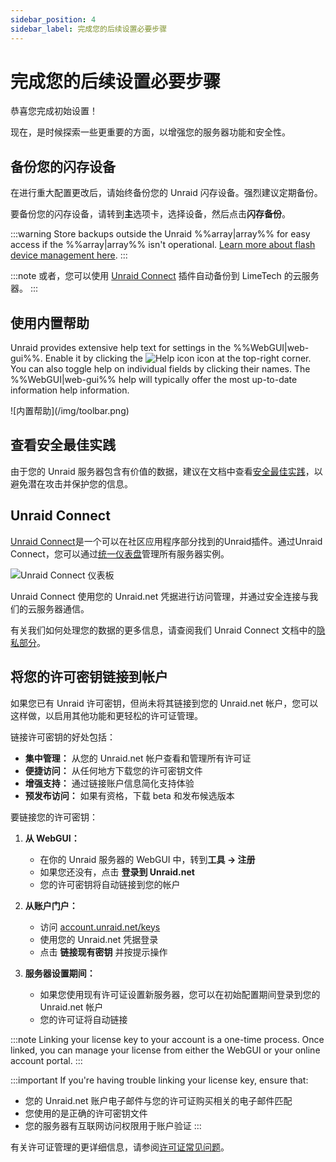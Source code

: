 ```yaml
---
sidebar_position: 4
sidebar_label: 完成您的后续设置必要步骤
---
```


# 完成您的后续设置必要步骤

恭喜您完成初始设置！

现在，是时候探索一些更重要的方面，以增强您的服务器功能和安全性。

## 备份您的闪存设备

在进行重大配置更改后，请始终备份您的 Unraid 闪存设备。强烈建议定期备份。

要备份您的闪存设备，请转到**主**选项卡，选择设备，然后点击**闪存备份**。

:::warning
Store backups outside the Unraid %%array|array%% for easy access if the %%array|array%% isn't operational. [Learn more about flash device management here](../../system-administration/maintain-and-update/changing-the-flash-device.mdx).
:::

:::note
或者，您可以使用 [Unraid Connect](../../../unraid-connect/overview-and-setup.mdx) 插件自动备份到 LimeTech 的云服务器。
:::

## 使用内置帮助

Unraid provides extensive help text for settings in the %%WebGUI|web-gui%%. Enable it by clicking the ![Help icon](/img/helpicon.png) icon at the top-right corner. You can also toggle help on individual fields by clicking their names. The %%WebGUI|web-gui%% help will typically offer the most up-to-date information help information.

<div style={{ margin: 'auto', maxWidth: '500px'}}>
  ![内置帮助](/img/toolbar.png)
</div>

## 查看安全最佳实践

由于您的 Unraid 服务器包含有价值的数据，建议在文档中查看[安全最佳实践](../../system-administration/secure-your-server/security-fundamentals.mdx)，以避免潜在攻击并保护您的信息。

## Unraid Connect

[Unraid Connect](../../../unraid-connect/overview-and-setup.mdx)是一个可以在社区应用程序部分找到的Unraid插件。通过Unraid Connect，您可以通过[统一仪表盘](https://connect.myunraid.net/)管理所有服务器实例。

![Unraid Connect 仪表板](/img/unraidconnectdashboard.png)

Unraid Connect 使用您的 Unraid.net 凭据进行访问管理，并通过安全连接与我们的云服务器通信。

有关我们如何处理您的数据的更多信息，请查阅我们 Unraid Connect 文档中的[隐私部分](../../../unraid-connect/overview-and-setup.mdx#data-collection-and-privacy)。

## 将您的许可密钥链接到帐户

如果您已有 Unraid 许可密钥，但尚未将其链接到您的 Unraid.net 帐户，您可以这样做，以启用其他功能和更轻松的许可证管理。

链接许可密钥的好处包括：

- **集中管理：** 从您的 Unraid.net 帐户查看和管理所有许可证
- **便捷访问：** 从任何地方下载您的许可密钥文件
- **增强支持：** 通过链接账户信息简化支持体验
- **预发布访问：** 如果有资格，下载 beta 和发布候选版本

要链接您的许可密钥：

1. **从 WebGUI：**
   - 在你的 Unraid 服务器的 WebGUI 中，转到**工具 → 注册**
   - 如果您还没有，点击 **登录到 Unraid.net**
   - 您的许可密钥将自动链接到您的帐户

2. **从账户门户：**
   - 访问 [account.unraid.net/keys](https://account.unraid.net/keys)
   - 使用您的 Unraid.net 凭据登录
   - 点击 **链接现有密钥** 并按提示操作

3. **服务器设置期间：**
   - 如果您使用现有许可证设置新服务器，您可以在初始配置期间登录到您的 Unraid.net 帐户
   - 您的许可证将自动链接

:::note
Linking your license key to your account is a one-time process. Once linked, you can manage your license from either the WebGUI or your online account portal.
:::

:::important
If you're having trouble linking your license key, ensure that:

- 您的 Unraid.net 账户电子邮件与您的许可证购买相关的电子邮件匹配
- 您使用的是正确的许可密钥文件
- 您的服务器有互联网访问权限用于账户验证
  :::

有关许可证管理的更详细信息，请参阅[许可证常见问题](../../troubleshooting/licensing-faq.mdx)。
